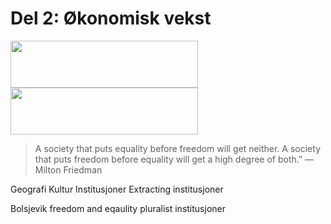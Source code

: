 <!--
---
output: html_notebook
---
-->
# Del 2: Økonomisk vekst
<img id='grere' src="bilder/poverty.jpg" height="75px" width="300px" />
<img id='grede' src="bilder/growth.jpg" height="75px" width="300px" />

> A society that puts equality before freedom will get neither. A society that puts freedom before equality will get a high degree of both.” 
― Milton Friedman


Geografi
Kultur
Institusjoner
Extracting institusjoner

Bolsjevik freedom and eqaulity
pluralist institusjoner

<!--

## Introduksjon
Y/L↑⇒"Høyere levestendard ⇒" "Lykke(?)" 
Empiriske observasjoner:
Rike land: Har vokst og BNP per innbygger har konvergert. 
Fattige land: Ingen slik klar sammenheng.
	Forklaringer: 
Institusjoner, korrupsjon, sterk befolkningsvekst etc.

## Solow-modellen for økonomisk vekst
Hvordan forstå vekst?  Benytte Solow modellen som består av tre komponenter:

**(1) Produktfunksjonen på intensiv form**
$$Y=F(K,AL)$$

**(2) Sparing **
$$y=f(k) \text{ hvor } f’k>0, f’’k<0$$

**(3) Kapitalakkumulasjon (ekel utgave, uten teknologisk framgang og befolkningsvekst) **

## Modellens prediksjon

## Skiftanalyse 
**Økt sparing**

**Befolkningsvekst**


<!--




Y=F(K,AL)   F_k^'>0,F_kk^'<0,F_L^'>0, F_LL^'<0 
Konstant skalautbytte 
y=f(k) f’k>0,f’’k<0
	(2) Sparing
Lukket økonomi (uten offentlig sektor)
I=S
I=S=sY⇔I/N=sY/N=sf(k)
	(3) Kapitalakkumulasjon
Enkel utgave (uten teknologisk framgang og befolkningsvekst):
ΔK=-δ K+I 
ΔK/N=-δ K/N +I/N  
Δk=sf(k)-δk
Vanlig utgave (med teknologisk framgang, a, og befolkningsvekst, n,):
Δk=sf(k)-(δ+n+a)k

	Modellens prediksjon (bør også kunne vises grafisk):
Uavhengig av det initiale kapitalnivået vil økonomien på sikt konvergere mot en steady state:
sf(k^ss )=(δ+n+a) k^ss
y^ss=f(k^ss)
I den enkle versjonen vil veksten i produksjonen (BNP) våre lik null.
I den vanlige versjonen vil veksten i produksjonen (BNP) våre lik befolkningsveksten pluss teknologiveksten. 

Skiftanalyse (bør også kunne vises grafisk)
Økt sparing vil gi en ny og høyere steady state.
Befolkningsvekst (fødselsrater + nettoinnvandring)) vil gi en ny og lavere steady state.


-->


